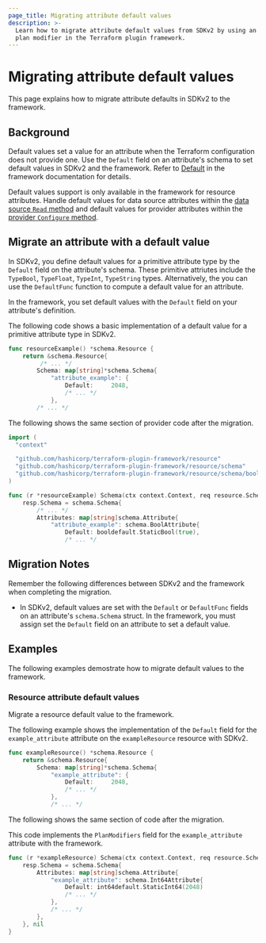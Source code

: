 ```yaml
---
page_title: Migrating attribute default values
description: >-
  Learn how to migrate attribute default values from SDKv2 by using an attribute
  plan modifier in the Terraform plugin framework.
---
```


# Migrating attribute default values

This page explains how to migrate attribute defaults in SDKv2 to the framework.

## Background

Default values set a value for an attribute when the Terraform configuration
does not provide one. Use the `Default` field on an attribute's schema to 
set default values in SDKv2 and the framework. Refer to 
[Default](/terraform/plugin/framework/resources/default) in the framework
documentation for details.

Default values support is only available in the framework for resource
attributes. Handle default values for data source attributes within the [data
source `Read` method](/terraform/plugin/framework/data-sources#read-method) and
default values for provider attributes within the [provider `Configure`
method](/terraform/plugin/framework/providers#configure-method).

## Migrate an attribute with a default value

In SDKv2, you define default values for a primitive attribute type by the `Default` field on the attribute's schema.
These primitive attriutes include the `TypeBool`, `TypeFloat`, `TypeInt`, `TypeString` types. 
 Alternatively, the you can use the `DefaultFunc` function to compute
a default value for an attribute.

In the framework, you set default values with the `Default` field on your
attribute's definition.

The following code shows a basic implementation of a default value for a
primitive attribute type in SDKv2.

<CodeBlockConfig filename="SDKv2">

```go
func resourceExample() *schema.Resource {
    return &schema.Resource{
         /* ... */
        Schema: map[string]*schema.Schema{
            "attribute_example": {
                Default:     2048,
                /* ... */
            },
        /* ... */
```

</CodeBlockConfig>

The following shows the same section of provider code after the migration.

<CodeBlockConfig filename="Framework">

```go
import (
  "context"

  "github.com/hashicorp/terraform-plugin-framework/resource"
  "github.com/hashicorp/terraform-plugin-framework/resource/schema"
  "github.com/hashicorp/terraform-plugin-framework/resource/schema/booldefault"
)

func (r *resourceExample) Schema(ctx context.Context, req resource.SchemaRequest, resp *resource.SchemaResponse) {
    resp.Schema = schema.Schema{
        /* ... */
        Attributes: map[string]schema.Attribute{
            "attribute_example": schema.BoolAttribute{
                Default: booldefault.StaticBool(true),
                /* ... */
```

</CodeBlockConfig>

## Migration Notes

Remember the following differences between SDKv2 and the framework when
completing the migration.

- In SDKv2, default values are set with the `Default` or `DefaultFunc` fields on
  an attribute's `schema.Schema` struct. In the framework, you must assign set
  the `Default` field on an attribute to set a default value.

## Examples

The following examples demostrate how to migrate default values to the framework.

### Resource attribute default values

Migrate a resource default value to the framework.

The following example shows the implementation of the `Default` field for the
`example_attribute` attribute on the `exampleResource` resource with SDKv2.

<CodeBlockConfig filename="SDKv2">

```go
func exampleResource() *schema.Resource {
    return &schema.Resource{
        Schema: map[string]*schema.Schema{
            "example_attribute": {
                Default:     2048,
                /* ... */
            },
            /* ... */
```

</CodeBlockConfig>

The following shows the same section of code after the migration.

This code implements the `PlanModifiers` field for the `example_attribute`
attribute with the framework.

<CodeBlockConfig filename="Framework">

```go
func (r *exampleResource) Schema(ctx context.Context, req resource.SchemaRequest, resp *resource.SchemaResponse) {
    resp.Schema = schema.Schema{
        Attributes: map[string]schema.Attribute{
            "example_attribute": schema.Int64Attribute{
                Default: int64default.StaticInt64(2048)
                /* ... */
            },
            /* ... */
        },
    }, nil
}
```

</CodeBlockConfig>
